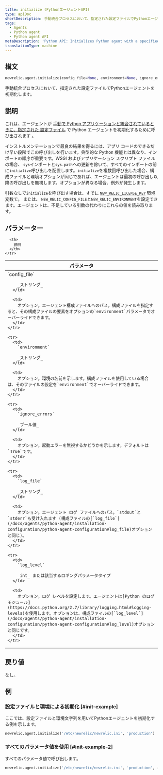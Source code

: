 ```yaml
---
title: initialize (PythonエージェントAPI)
type: apiDoc
shortDescription: 手動統合プロセスにおいて、指定された設定ファイルでPythonエージェントを初期化します。
tags:
  - Agents
  - Python agent
  - Python agent API
metaDescription: 'Python API: Initializes Python agent with a specified config file during the manual integration process.'
translationType: machine
---
```


## 構文

```py
newrelic.agent.initialize(config_file=None, environment=None, ignore_errors=None, log_file=None, log_level=None)
```

手動統合プロセスにおいて、指定された設定ファイルでPythonエージェントを初期化します。

## 説明

これは、エージェントが [手動で Python アプリケーションと統合されているときに、指定された ](/docs/agents/python-agent/installation-configuration/python-agent-integration#manual-integration)[設定ファイル](/docs/agents/python-agent/installation-configuration/python-agent-configuration#agent-configuration-file) で Python エージェントを初期化するために呼び出されます 。

インストルメンテーションで最良の結果を得るには、アプリ コードのできるだけ早い段階でこの呼び出しを行います。典型的な Python 機能とは異なり、インポートの順序が重要です。WSGI およびアプリケーション スクリプト ファイルの場合、 `sys`インポートと`sys.path`への更新を除いて、すべてのインポートの前に`initialize`呼び出しを配置します。`initialize`を複数回呼び出した場合、構成ファイルと環境オプションが同じであれば、エージェントは最初の呼び出し以降の呼び出しを無視します。オプションが異なる場合、例外が発生します。

引数なしで`initialize`を呼び出す場合は、すでに <InlinePopover type="licenseKey"/>[`NEW_RELIC_LICENSE_KEY`](/docs/agents/python-agent/installation-configuration/python-agent-configuration#license_key) 環境変数で。 または、 `NEW_RELIC_CONFIG_FILE`と`NEW_RELIC_ENVIRONMENT`を設定できます。エージェントは、不足している引数の代わりにこれらの値を読み取ります。

## パラメーター

<table>
  <thead>
    <tr>
      <th width="25%">
        パラメータ
      </th>

      <th>
        説明
      </th>
    </tr>
  </thead>

  <tbody>
    <tr>
      <td>
        `config_file`

        _ストリング_
      </td>

      <td>
        オプション。エージェント構成ファイルへのパス。構成ファイルを指定すると、その構成ファイルの要素をオプションの`environment`パラメータでオーバーライドできます。
      </td>
    </tr>

    <tr>
      <td>
        `environment`

        _ストリング_
      </td>

      <td>
        オプション。環境の名前を示します。構成ファイルを使用している場合は、そのファイルの設定を`environment`でオーバーライドできます。
      </td>
    </tr>

    <tr>
      <td>
        `ignore_errors`

        _ブール値_
      </td>

      <td>
        オプション。起動エラーを無視するかどうかを示します。デフォルトは`True`です。
      </td>
    </tr>

    <tr>
      <td>
        `log_file`

        _ストリング_
      </td>

      <td>
        オプション。エージェント ログ ファイルへのパス。`stdout`と`stderr`も受け入れます (構成ファイルの[`log_file`](/docs/agents/python-agent/installation-configuration/python-agent-configuration#log_file)オプションと同じ)。
      </td>
    </tr>

    <tr>
      <td>
        `log_level`

        _int_ または該当するロギングパラメータタイプ
      </td>

      <td>
        オプション。ログ レベルを設定します。エージェントは[Python のログ モジュール](https://docs.python.org/2.7/library/logging.html#logging-levels)を使用します。オプションは、構成ファイルの[`log_level`](/docs/agents/python-agent/installation-configuration/python-agent-configuration#log_level)オプションと同じです。
      </td>
    </tr>
  </tbody>
</table>

## 戻り値

なし。

## 例

### 設定ファイルと環境による初期化 [#init-example]

ここでは、設定ファイルと環境文字列を用いてPythonエージェントを初期化する例を示します。

```py
newrelic.agent.initialize('/etc/newrelic/newrelic.ini', 'production')
```

### すべてのパラメータ値を使用 [#init-example-2]

すべてのパラメータ値で呼び出します。

```py
newrelic.agent.initialize('/etc/newrelic/newrelic.ini', 'production', ignore_errors=False, log_file='/var/log/newrelic.log', log_level=logging.DEBUG)
```